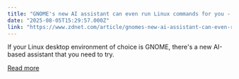 ```yaml
---
title: "GNOME's new AI assistant can even run Linux commands for you - here's how"
date: "2025-08-05T15:29:57.000Z"
link: "https://www.zdnet.com/article/gnomes-new-ai-assistant-can-even-run-linux-commands-for-you-heres-how/"
---
```


If your Linux desktop environment of choice is GNOME, there's a new AI-based assistant that you need to try.

[Read more](https://www.zdnet.com/article/gnomes-new-ai-assistant-can-even-run-linux-commands-for-you-heres-how/)
